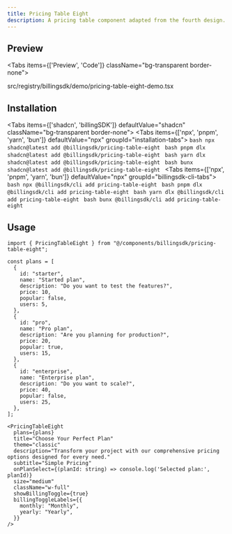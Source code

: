 ```yaml
---
title: Pricing Table Eight
description: A pricing table component adapted from the fourth design.
---
```


## Preview

<Tabs items={['Preview', 'Code']} className="bg-transparent border-none">
  <Tab value="Preview" className="border-none bg-transparent p-0 mt-3">
    <PreviewComponents>
      <PricingTableEightDemo />
    </PreviewComponents>
  </Tab>

  <Tab value="Code" className="mt-3">
    <include cwd lang="tsx" meta='title="src/registry/billingsdk/demo/pricing-table-eight-demo.tsx"'>src/registry/billingsdk/demo/pricing-table-eight-demo.tsx</include>
  </Tab>

</Tabs>

## Installation

<Tabs items={['shadcn', 'billingSDK']} defaultValue="shadcn" className="bg-transparent border-none">
  <Tab value="shadcn" className="border-none bg-transparent p-0 mt-3">
    <Tabs items={['npx', 'pnpm', 'yarn', 'bun']} defaultValue="npx" groupId="installation-tabs">
      <Tab value="npx">
        ```bash
        npx shadcn@latest add @billingsdk/pricing-table-eight
        ```
      </Tab>
      <Tab value="pnpm">
        ```bash
        pnpm dlx shadcn@latest add @billingsdk/pricing-table-eight
        ```
      </Tab>
      <Tab value="yarn">
        ```bash
        yarn dlx shadcn@latest add @billingsdk/pricing-table-eight
        ```
      </Tab>
      <Tab value="bun">
        ```bash
        bunx shadcn@latest add @billingsdk/pricing-table-eight
        ```
      </Tab>
    </Tabs>
  </Tab>
  <Tab value="billingSDK" className="border-none bg-transparent p-0 mt-3">
    <Tabs items={['npx', 'pnpm', 'yarn', 'bun']} defaultValue="npx" groupId="billingsdk-cli-tabs">
      <Tab value="npx">
        ```bash
        npx @billingsdk/cli add pricing-table-eight
        ```
      </Tab>
      <Tab value="pnpm">
        ```bash
        pnpm dlx @billingsdk/cli add pricing-table-eight
        ```
      </Tab>
      <Tab value="yarn">
        ```bash
        yarn dlx @billingsdk/cli add pricing-table-eight
        ```
      </Tab>
      <Tab value="bun">
        ```bash
        bunx @billingsdk/cli add pricing-table-eight
        ```
      </Tab>
    </Tabs>
  </Tab>
</Tabs>

## Usage

```tsx
import { PricingTableEight } from "@/components/billingsdk/pricing-table-eight";

const plans = [
  {
    id: "starter",
    name: "Started plan",
    description: "Do you want to test the features?",
    price: 10,
    popular: false,
    users: 5,
  },
  {
    id: "pro",
    name: "Pro plan",
    description: "Are you planning for production?",
    price: 20,
    popular: true,
    users: 15,
  },
  {
    id: "enterprise",
    name: "Enterprise plan",
    description: "Do you want to scale?",
    price: 40,
    popular: false,
    users: 25,
  },
];

<PricingTableEight
  plans={plans}
  title="Choose Your Perfect Plan"
  theme="classic"
  description="Transform your project with our comprehensive pricing options designed for every need."
  subtitle="Simple Pricing"
  onPlanSelect={(planId: string) => console.log('Selected plan:', planId)}
  size="medium"
  className="w-full"
  showBillingToggle={true}
  billingToggleLabels={{
    monthly: "Monthly",
    yearly: "Yearly",
  }}
/>
```
